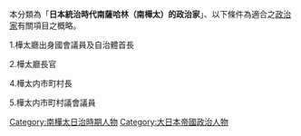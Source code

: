 本分類為「'''日本統治時代南薩哈林（南樺太）的政治家'''」、以下條件為適合之[[政治家|政治家]]有關項目之概略。

1.樺太廳出身國會議員及自治體首長 

2.樺太廳長官 

4.樺太内市町村長 

5.樺太内市町村議會議員

[[Category:南樺太日治時期人物|Category:南樺太日治時期人物]]
[[Category:大日本帝國政治人物|Category:大日本帝國政治人物]]